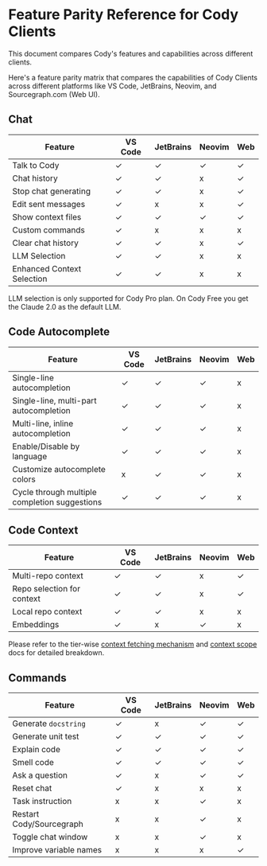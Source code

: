 # Feature Parity Reference for Cody Clients

<p className="subtitle">This document compares Cody's features and capabilities across different clients.</p>

Here's a feature parity matrix that compares the capabilities of Cody Clients across different platforms like VS Code, JetBrains, Neovim, and Sourcegraph.com (Web UI).

## Chat

|         **Feature**         | **VS Code** | **JetBrains** | **Neovim** | **Web** |
| --------------------------- | ----------- | ------------- | ---------- | ------- |
| Talk to Cody                | ✓           | ✓             | ✓          | ✓       |
| Chat history                | ✓           | ✓             | x          | ✓       |
| Stop chat generating        | ✓           | ✓             | x          | ✓       |
| Edit sent messages          | ✓           | x             | x          | ✓       |
| Show context files          | ✓           | ✓             | ✓          | ✓       |
| Custom commands             | ✓           | x             | x          | x       |
| Clear chat history          | ✓           | ✓             | x          | ✓       |
| LLM Selection               | ✓           | ✓             | x          | x       |
| Enhanced  Context Selection | ✓           | ✓             | x          | x       |

<Callout type="note">LLM selection is only supported for Cody Pro plan. On Cody Free you get the Claude 2.0 as the default LLM.</Callout>

## Code Autocomplete

|                  **Feature**                  | **VS Code** | **JetBrains** | **Neovim** | **Web** |
| --------------------------------------------- | ----------- | ------------- | ---------- | ------- |
| Single-line autocompletion                    | ✓           | ✓             | ✓          | x       |
| Single-line, multi-part autocompletion        | ✓           | ✓             | ✓          | x       |
| Multi-line, inline autocompletion             | ✓           | ✓             | ✓          | x       |
| Enable/Disable by language                    | ✓           | ✓             | ✓          | x       |
| Customize autocomplete colors                 | x           | ✓             | ✓          | x       |
| Cycle through multiple completion suggestions | ✓           | ✓             | ✓          | x       |

## Code Context

|        **Feature**         | **VS Code** | **JetBrains** | **Neovim** | **Web** |
| -------------------------- | ----------- | ------------- | ---------- | ------- |
| Multi-repo context         | ✓           | ✓             | x          | ✓       |
| Repo selection for context | ✓           | ✓             | x          | ✓       |
| Local repo context         | ✓           | ✓             | x          | x       |
| Embeddings                 | ✓           | x             | ✓          | x       |

<Callout type="note">Please refer to the tier-wise [context fetching mechanism](/cody/core-concepts/context#context-fetching-mechanism) and [context scope](/cody/core-concepts/context#context-scope) docs for detailed breakdown.</Callout>

## Commands

|       **Feature**        | **VS Code** | **JetBrains** | **Neovim** | **Web** |
| ------------------------ | ----------- | ------------- | ---------- | ------- |
| Generate `docstring`     | ✓           | x             | ✓          | ✓       |
| Generate unit test       | ✓           | ✓             | ✓          | ✓       |
| Explain code             | ✓           | ✓             | ✓          | ✓       |
| Smell code               | ✓           | ✓             | ✓          | ✓       |
| Ask a question           | ✓           | x             | ✓          | ✓       |
| Reset chat               | ✓           | x             | x          | x       |
| Task instruction         | x           | x             | ✓          | x       |
| Restart Cody/Sourcegraph | x           | x             | ✓          | x       |
| Toggle chat window       | x           | x             | ✓          | x       |
| Improve variable names   | x           | x             | x          | ✓       |
